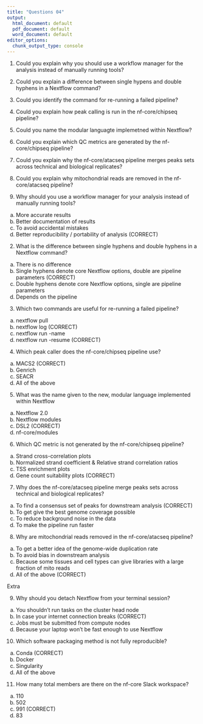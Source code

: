 ```yaml
---
title: "Questions 04"
output:
  html_document: default
  pdf_document: default
  word_document: default
editor_options:
  chunk_output_type: console
---
```



1. Could you explain why you should use a workflow manager for the analysis instead of manually running tools?
2. Could you explain a difference between single hypens and double hyphens in a Nextflow command?
3. Could you identify the command for re-running a failed pipeline?
4. Could you explain how peak calling is run in the nf-core/chipseq pipeline?
5. Could you name the modular languagte implemetned within Nextflow?
6. Could you explain which QC metrics are generated by the nf-core/chipseq pipeline?
7. Could you explain why the nf-core/atacseq pipeline merges peaks sets across technical and biological replicates?
8. Could you explain why mitochondrial reads are removed in the nf-core/atacseq pipeline?

1. Why should you use a workflow manager for your analysis instead of manually running tools?
a) More accurate results
b) Better documentation of results
c) To avoid accidental mistakes
d) Better reproducibility / portability of analysis (CORRECT)

2. What is the difference between single hyphens and double hyphens in a Nextflow command?
a) There is no difference
b) Single hyphens denote core Nextflow options, double are pipeline parameters (CORRECT)
c) Double hyphens denote core Nextflow options, single are pipeline parameters
d) Depends on the pipeline

3. Which two commands are useful for re-running a failed pipeline?
a) nextflow pull
b) nextflow log (CORRECT)
c) nextflow run -name
d) nextflow run -resume (CORRECT)

4. Which peak caller does the nf-core/chipseq pipeline use?
a) MACS2 (CORRECT)
b) Genrich
c) SEACR
d) All of the above

5. What was the name given to the new, modular language implemented within Nextflow
a) Nextflow 2.0
b) Nextflow modules
c) DSL2 (CORRECT)
d) nf-core/modules

6. Which QC metric is not generated by the nf-core/chipseq pipeline?
a) Strand cross-correlation plots
b) Normalized strand coefficient & Relative strand correlation ratios
c) TSS enrichment plots
d) Gene count suitability plots (CORRECT)

7. Why does the nf-core/atacseq pipeline merge peaks sets across technical and biological replicates?
a) To find a consensus set of peaks for downstream analysis (CORRECT)
b) To get give the best genome coverage possible
c) To reduce background noise in the data
d) To make the pipeline run faster

8. Why are mitochondrial reads removed in the nf-core/atacseq pipeline?
a) To get a better idea of the genome-wide duplication rate
b) To avoid bias in downstream analysis
c) Because some tissues and cell types can give libraries with a large fraction of mito reads
d) All of the above (CORRECT)


Extra

9. Why should you detach Nextflow from your terminal session?
a) You shouldn’t run tasks on the cluster head node
b) In case your internet connection breaks (CORRECT)
c) Jobs must be submitted from compute nodes
d) Because your laptop won’t be fast enough to use Nextflow

10. Which software packaging method is not fully reproducible?
a) Conda (CORRECT)
b) Docker
c) Singularity
d) All of the above

11. How many total members are there on the nf-core Slack workspace?
a) 110
b) 502
c) 991 (CORRECT)
d) 83
